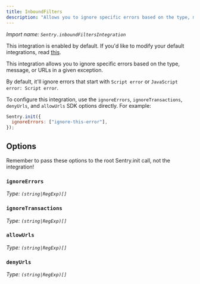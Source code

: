 ```yaml
---
title: InboundFilters
description: "Allows you to ignore specific errors based on the type, message, or URLs in a given exception. (default)"
---
```


_Import name: `Sentry.inboundFiltersIntegration`_

This integration is enabled by default. If you'd like to modify your default integrations, read [this](./../#modifying-default-integrations).

This integration allows you to ignore specific errors based on the type, message, or URLs in a given exception.

By default, it'll ignore errors that start with `Script error` or `JavaScript error: Script error`.

To configure this integration, use the `ignoreErrors`, `ignoreTransactions`, `denyUrls`, and `allowUrls` SDK options directly. For example:

```javascript
Sentry.init({
  ignoreErrors: ["ignore-this-error"],
});
```

## Options

<Alert>

Remember to pass these options to the root Sentry.init call, not the integration!

</Alert>


### `ignoreErrors`

_Type: `(string|RegExp)[]`_

<Include name="platforms/configuration/options/ignore-errors.mdx" />

### `ignoreTransactions`

_Type: `(string|RegExp)[]`_

<Include name="platforms/configuration/options/ignore-transactions.mdx" />

### `allowUrls`

_Type: `(string|RegExp)[]`_

<Include name="platforms/configuration/options/allow-urls.mdx" />

### `denyUrls`

_Type: `(string|RegExp)[]`_

<Include name="platforms/configuration/options/deny-urls.mdx" />
